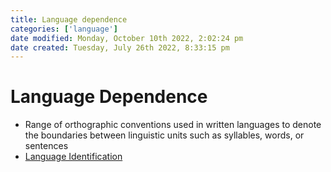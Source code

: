```yaml
---
title: Language dependence
categories: ['language']
date modified: Monday, October 10th 2022, 2:02:24 pm
date created: Tuesday, July 26th 2022, 8:33:15 pm
---
```


# Language Dependence
- Range of orthographic conventions used in written languages to denote the boundaries between linguistic units such as syllables, words, or sentences
- [Language Identification](Language%20Identification.qmd)



